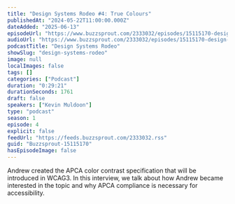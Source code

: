 ```yaml
---
title: "Design Systems Rodeo #4: True Colours"
publishedAt: "2024-05-22T11:00:00.000Z"
dateAdded: "2025-06-13"
episodeUrl: "https://www.buzzsprout.com/2333032/episodes/15115170-design-systems-rodeo-4-true-colours.mp3"
audioUrl: "https://www.buzzsprout.com/2333032/episodes/15115170-design-systems-rodeo-4-true-colours.mp3"
podcastTitle: "Design Systems Rodeo"
showSlug: "design-systems-rodeo"
image: null
localImages: false
tags: []
categories: ["Podcast"]
duration: "0:29:21"
durationSeconds: 1761
draft: false
speakers: ["Kevin Muldoon"]
type: "podcast"
season: 1
episode: 4
explicit: false
feedUrl: "https://feeds.buzzsprout.com/2333032.rss"
guid: "Buzzsprout-15115170"
hasEpisodeImage: false
---
```

Andrew created the APCA color contrast specification that will be introduced in WCAG3. In this interview, we talk about how Andrew became interested in the topic and why APCA compliance is necessary for accessibility.
